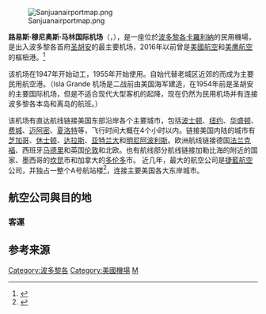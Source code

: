 {{noteTA|G1=Country}}
{{Infobox Airport |
  airport_name = Aeropuerto Internacional Luis Muñoz Marín<br />Luis Muñoz Marín International Airport<br />路易斯·穆尼奥斯·马林国际机场|
  photo = PR2 132.jpg|
  type = 民航 |
  run by = Puerto Rico Ports Authority|
  opened = 1985年  |
  city = {{PRI}}[[聖胡安|聖胡安]] |
  distance_to_city = ?公里|
  elevation = 9-{zh-hans:英尺; zh-hant:呎;}-（2.7米） |
  coordinates  = {{coord|18|26|22|N|66|00|07|W|type:airport}}|
  IATA = SJU |
  ICAO = TJSJ |
  runway1_heading = 8/26 |
  runway1_feet =  10,002 |
  runway1_meter = 3,049 |
  runway1_surface = 混凝土|
  runway2_heading = 10/28 |
  runway2_feet = 8,016 |
  runway2_meter = 2,443 |
  runway2_surface = 混凝土| }}
 

[[File:Sanjuanairportmap.png|thumb]]

'''路易斯·穆尼奥斯·马林国际机场'''（{{lang-es|'''Aeropuerto Internacional Luis Muñoz Marín'''}}，{{airport codes|SJU|TJSJ}}），是一座位於[[波多黎各|波多黎各]][[卡罗利纳_(波多黎各)|卡羅利納]]的民用機場，是出入波多黎各首府[[圣胡安_(波多黎各)|圣胡安]]的最主要机场，2016年以前曾是[[美國航空|美國航空]]和[[美鹰航空|美鹰航空]]的樞杻港。<ref>{{cite web|url= https://centreforaviation.com/analysis/reports/american-eagles-exit-from-san-juan-leaves-gap-in-small-intra-caribbean-markets-71302|title= American Eagle’s exit from San Juan leaves gap in small intra-Caribbean markets|accessdate= 2012-04-05|author= CAPA – Centre for Aviation & Innovata|archive-date= 2021-03-20|archive-url= https://web.archive.org/web/20210320072205/https://centreforaviation.com/analysis/reports/american-eagles-exit-from-san-juan-leaves-gap-in-small-intra-caribbean-markets-71302|dead-url= no}}</ref>

该机场在1947年开始动工，1955年开始使用。自始代替老城区近郊的{{link-en|Isla Grande 机场|Fernando_Luis_Ribas_Dominicci_Airport}}而成为主要民用航空港。（Isla Grande 机场是二战前由美国海军建造，在1954年前是圣胡安的主要国际机场，但是不适合现代大型客机的起降，现在仍然为民用机场并有连接波多黎各本岛和离岛的航班。）

该机场有直达航线链接美国东部沿岸各个主要城市，包括[[波士顿|波士顿]]、[[纽约|纽约]]、[[华盛顿|华盛顿]]、[[费城|费城]]、[[迈阿密|迈阿密]]、[[夏洛特|夏洛特]]等，飞行时间大概在4个小时以内。链接美国内陆的城市有[[芝加哥|芝加哥]]、[[休士顿|休士顿]]、[[达拉斯|达拉斯]]、[[亚特兰大|亚特兰大]]和[[明尼阿波利斯|明尼阿波利斯]]。欧洲航线链接德国[[法兰克福|法兰克福]]、西班牙[[马德里|马德里]]和英国[[伦敦|伦敦]]和北欧。也有航线部分航线链接加勒比海的附近的国家、墨西哥的[[坎昆|坎昆]]市和加拿大的[[多伦多|多伦多]]市。
近几年，最大的航空公司是[[捷藍航空|捷藍航空]]公司，并独占一整个A号航站楼<ref>{{cite web|url=http://mediaroom.jetblue.com/~/media/Files/J/Jetblue-IR/fact-sheet-documents/jetblue-focus-cities.pdf|title=The JetBlue focus cities|accessdate=2014-12-31|author=Jetblue Media Room|archive-url=https://web.archive.org/web/20150218210947/http://mediaroom.jetblue.com/~/media/Files/J/Jetblue-IR/fact-sheet-documents/jetblue-focus-cities.pdf|archive-date=2015-02-18|dead-url=yes}}</ref>，连接主要美国各大东岸城市。

==航空公司與目的地==
===客運===
{{Airport-dest-list
|3rdcoltitle=航站樓
| {{flagicon|PRI}}{{link-en|Seaborne Airlines|Seaborne Airlines}} | [[安圭拉|安圭拉]]、[[維爾伯德國際機場|安提瓜島]]、[[朴茨茅斯|朴茨茅斯]]（[[多米尼克|多米尼克]]）、[[马丁尼克-亚米-凯萨国际机场|法兰西堡]]、{{link-en|羅馬納（多明尼加）|La Romana International Airport}}、[[尼维斯|尼维斯]]、[[彭德-雅皮特国际机场|皮特尔角城]]、[[卡納角國際機場|卡納角]]、[[亞美利加國際機場|聖多明哥]]、[[圣克罗伊岛|圣克罗伊岛]]、[圣基茨岛]]、[[聖托馬斯|聖托馬斯]]、[[朱丽安娜公主国际机场|圣马丁岛]]、[[托尔托拉岛|托尔托拉岛]] | B
| {{flagicon|PRI}}弗拉明戈航空 | [[库莱布拉岛|库莱布拉岛]]、[[别克斯岛|别克斯岛]] | A
| {{flagicon|PRI}}{{link-en|别克斯航空（Vieques Air Link）|Vieques Air Link}} | [[别克斯岛|别克斯岛]] | A
| {{flagicon|GLP}}安的列斯航空 | [[马丁尼克-亚米-凯萨国际机场|法兰西堡]]、[[彭德-雅皮特国际机场|皮特尔角城]]<BR>'''季節性航班'''：[[朱丽安娜公主国际机场|圣马丁岛]] | C
| {{flagicon|CUW}}[[因瑟尔航空|因瑟尔航空]] | [[貝婭特麗克絲女王國際機場|阿魯巴]] | A
| {{flagicon|TCA}}InterCaribbean Airways | [[普羅維登西亞萊斯國際機場|普羅維登西亞萊斯]]、[[蓬塔卡纳|蓬塔卡纳]]（[[多明尼加|多米尼加]]）、{{link-en|托尔托拉岛（英属维尔京群岛）|Terrance B. Lettsome International Airport}}<BR>'''季節性航班'''：[[聖斐利-銀港|聖斐利-銀港]] | C
| {{flagicon|USA}}[[捷藍航空|捷藍航空]] | [[洛根國際機場|波士頓]]、[[勞德岱堡-荷里活國際機場|勞德岱堡]]、[[布拉德利國際機場|哈特福德]]、[[甘迺迪國際機場|紐約–甘迺迪]]、[[紐華克自由國際機場|紐華克]]、 [[奧蘭多國際機場|奧蘭多]]、[[蓬塔卡纳|蓬塔卡纳]]（[[多明尼加|多米尼加]]）、{{link-en|聖地牙哥（多明尼加）|Cibao International Airport}}、[[亞美利加國際機場|聖多明哥]]、{{link-en|圣克罗伊岛（美属维尔京群岛）|Henry E. Rohlsen Airport}}、[[聖托馬斯|聖托馬斯]]、[[坦帕國際機場|坦帕]]、[[隆納·雷根華盛頓國家機場|華盛頓-國家]] | A
| {{flagicon|ATG}}{{link-en|背风群岛航空公司（LIAT）|LIAT}} | [[維爾伯德國際機場|安提瓜島]]、[[朴茨茅斯|朴茨茅斯]]（[[多米尼克|多米尼克]]）、{{link-en|托尔托拉岛（英属维尔京群岛）|Terrance B. Lettsome International Airport}} | C
| {{flagicon|SXM}}[[向风群岛航空|向风群岛航空]] | [[朱丽安娜公主国际机场|圣马丁岛]] | A
| {{flagicon|DOM}}{{link-en|PAWA Dominicana|PAWA Dominicana}} | [[亞美利加國際機場|聖多明哥]] | TBD

| {{flagicon|USA}}[[美國航空|美國航空]] | [[夏洛特道格拉斯國際機場|夏洛特]]、[[奧黑爾國際機場|芝加哥–奧黑爾]]、[[達拉斯-沃思堡國際機場|達拉斯/沃思堡]]、[[邁阿密國際機場|邁阿密]][[費城國際機場|費城]] | C
| {{flagicon|USA}}[[達美航空|達美航空]] | [[哈茨菲爾德-傑克遜亞特蘭大國際機場|亞特蘭大]]、[[甘迺迪國際機場|紐約–甘迺迪]]<BR>'''季節性航班'''：[[底特律都會韋恩縣機場|底特律]]、[[明尼阿波利斯－聖保羅國際機場|明尼阿波利斯/聖保羅]] | B
| {{flagicon|USA}}[[聯合航空|聯合航空]] | [[奧黑爾國際機場|芝加哥-奧黑爾]]、[[喬治·布殊洲際機場|休斯頓–洲際]]、[[紐華克自由國際機場|紐華克]]、[[华盛顿杜勒斯国际机场|华盛顿–杜勒斯]]<BR>'''季節性航班'''：[[克里夫蘭霍普金斯國際機場|克里夫蘭]] | B
| {{flagicon|USA}}{{link-en|阳光航空|Air Sunshine}} | [[安圭拉|安圭拉]]、[[朴茨茅斯|朴茨茅斯]]（[[多米尼克|多米尼克]]）、[[尼维斯|尼维斯]]、[[朱丽安娜公主国际机场|圣马丁岛]]、[[聖托馬斯|聖托馬斯]]、{{link-en|托尔托拉岛（英属维尔京群岛）|Terrance B. Lettsome International Airport)}}、[[别克斯岛|别克斯岛]]、{{link-en|维尔京戈尔达岛（英属维尔京群岛）|Virgin Gorda Airport}} | A
| {{flagicon|USA}}[[忠实航空|忠实航空]] | [[奥兰多桑福德国际机场|桑福德（佛罗里达州）]]、'''季節性航班'''：[[辛辛那堤/北肯塔基国际机场|辛辛那堤]]、[[匹兹堡国际机场|匹兹堡]] | TBD
| {{flagicon|USA}}Cape Air | [[库莱布拉岛|库莱布拉岛]]、{{link-en|马亚圭斯（波多黎各）|Eugenio Maria de Hostos Airport}}、{{link-en|圣克罗伊岛（美属维尔京群岛）|Henry E. Rohlsen Airport}}、[[聖托馬斯|聖托馬斯]]、{{link-en|托尔托拉岛(英属维尔京群岛)|Terrance B. Lettsome International Airport}}、[[别克斯岛|别克斯岛]]、{{link-en|维尔京戈尔达岛（英属维尔京群岛）|Virgin Gorda Airport}} | B
| {{flagicon|USA}}{{link-en|National Airlines|National Airlines (N8)}} | [[奥兰多桑福德国际机场|桑福德（佛罗里达州）]] | B
| {{flagicon|USA}}[[西南航空|西南航空]] | [[巴爾的摩/華盛頓瑟古德·馬歇爾國際機場|巴爾的摩/華盛頓]]、[[中途国际机场|芝加哥中途国际机场]]、[[勞德岱堡-荷里活國際機場|勞德岱堡]]、[[威廉·佩特斯·霍比机场|休斯敦]]、[[奧蘭多國際機場|奧蘭多]]、[[坦帕國際機場|坦帕]]<BR>'''季節性航班'''：[[紐華克自由國際機場|紐華克]]| B
| {{flagicon|USA}}[[精神航空|精神航空]] | [[勞德岱堡-荷里活國際機場|勞德岱堡]]<BR>'''季節性航班'''：[[坦帕國際機場|坦帕]] | B
| {{flagicon|USA}}{{link-en|太陽城航空|Sun Country Airlines}} | [[西宰佛羅里達國際機場|麥爾茲堡]]、[[明尼阿波利斯－聖保羅國際機場|明尼阿波利斯／聖保羅]] | B
| {{flagicon|USA}}{{link-en|贸易风航空（Tradewind Aviation）|Tradewind Aviation}} | [[安圭拉|安圭拉]]、[[尼维斯|尼维斯]]、[[圣巴泰勒米|圣巴泰勒米]] | A
| {{flagicon|MEX}}[[沃拉里斯航空|沃拉里斯航空]] | [[坎昆國際機場|坎昆]] | C
| {{flagicon|CAN}}[[加拿大航空|加拿大航空]] | '''季節性航班'''：[[蒙特利爾皮埃爾·埃利奧特·特魯多國際機場|-{zh-hans:蒙特利尔-特鲁多;zh-hk:滿地可-杜魯多;zh-mo:滿地可-杜魯多;zh-tw:蒙特婁-特魯道;}-]]、[[多倫多皮爾遜國際機場|多倫多]] | B
| {{flagicon|CAN}}[[西捷航空|西捷航空]] | [[多倫多皮爾遜國際機場|多倫多-皮爾遜]] | B 
| {{flagicon|PAN}}[[巴拿馬航空|巴拿馬航空]] | [[托庫門國際機場|巴拿馬城]] | C
| {{flagicon|COL}}[[哥倫比亞航空|哥倫比亞航空]] | [[埃爾多拉多國際機場|波哥大]] | C
| {{flagicon|ESP}}[[西班牙國家航空|西班牙國家航空]] | '''季節性航班'''：[[馬德里-巴拉哈斯機場|馬德里]] | B
| {{flagicon|ESP}}[[歐羅巴航空|歐羅巴航空]] | [[馬德里-巴拉哈斯機場|馬德里]] | B
| {{flagicon|GER}}[[神鷹航空|神鷹航空]] | [[法蘭克福国际机场|法兰克福]] | C
| {{flagicon|NOR}}[[挪威航空快線|挪威航空快線]] | '''季節性航班'''：[[哥本哈根凱斯楚普機場|哥本哈根]]、[[伦敦盖特威克机场|伦敦]]、[[奧斯陸加勒穆恩機場|奧斯陸]]、[[斯德哥爾摩-阿蘭達機場|斯德哥爾摩]] | C
}}

==参考来源==
{{reflist}}

[[Category:波多黎各|Category:波多黎各]]
[[Category:美國機場|Category:美國機場]]
[[Category:冠以人名的美洲機場|M]]